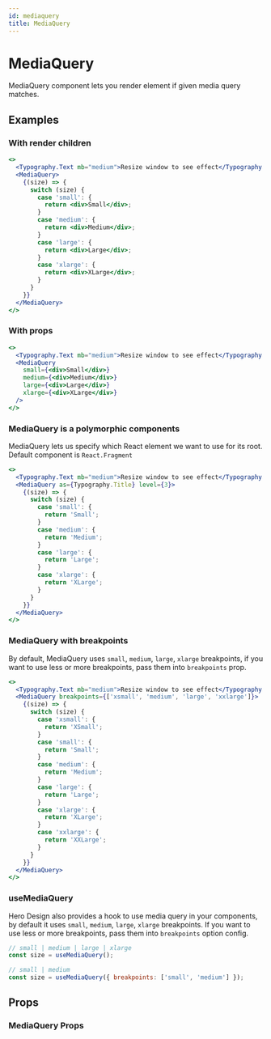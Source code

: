 ```yaml
---
id: mediaquery
title: MediaQuery
---
```



# MediaQuery

MediaQuery component lets you render element if given media query matches.

## Examples

### With render children

```jsx live
<>
  <Typography.Text mb="medium">Resize window to see effect</Typography.Text>
  <MediaQuery>
    {(size) => {
      switch (size) {
        case 'small': {
          return <div>Small</div>;
        }
        case 'medium': {
          return <div>Medium</div>;
        }
        case 'large': {
          return <div>Large</div>;
        }
        case 'xlarge': {
          return <div>XLarge</div>;
        }
      }
    }}
  </MediaQuery>
</>
```

### With props

```jsx live
<>
  <Typography.Text mb="medium">Resize window to see effect</Typography.Text>
  <MediaQuery
    small={<div>Small</div>}
    medium={<div>Medium</div>}
    large={<div>Large</div>}
    xlarge={<div>XLarge</div>}
  />
</>
```

### MediaQuery is a polymorphic components

MediaQuery lets us specify which React element we want to use for its root. Default component is `React.Fragment`

```jsx live
<>
  <Typography.Text mb="medium">Resize window to see effect</Typography.Text>
  <MediaQuery as={Typography.Title} level={3}>
    {(size) => {
      switch (size) {
        case 'small': {
          return 'Small';
        }
        case 'medium': {
          return 'Medium';
        }
        case 'large': {
          return 'Large';
        }
        case 'xlarge': {
          return 'XLarge';
        }
      }
    }}
  </MediaQuery>
</>
```

### MediaQuery with breakpoints

By default, MediaQuery uses `small`, `medium`, `large`, `xlarge` breakpoints, if you want to use less or more breakpoints, pass them into `breakpoints` prop.

```jsx live
<>
  <Typography.Text mb="medium">Resize window to see effect</Typography.Text>
  <MediaQuery breakpoints={['xsmall', 'medium', 'large', 'xxlarge']}>
    {(size) => {
      switch (size) {
        case 'xsmall': {
          return 'XSmall';
        }
        case 'small': {
          return 'Small';
        }
        case 'medium': {
          return 'Medium';
        }
        case 'large': {
          return 'Large';
        }
        case 'xlarge': {
          return 'XLarge';
        }
        case 'xxlarge': {
          return 'XXLarge';
        }
      }
    }}
  </MediaQuery>
</>
```

### useMediaQuery

Hero Design also provides a hook to use media query in your components, by default it uses `small`, `medium`, `large`, `xlarge` breakpoints. If you want to use less or more breakpoints, pass them into `breakpoints` option config.

```jsx
// small | medium | large | xlarge
const size = useMediaQuery();

// small | medium
const size = useMediaQuery({ breakpoints: ['small', 'medium'] });
```

## Props

### MediaQuery Props

<Props of="MediaQuery" from="web" />
